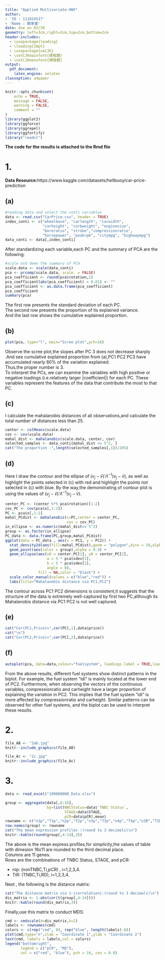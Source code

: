 ---
title: "Applied Multivariate-HW5"
author: 
- 'ID : 111024517'
- 'Name : 鄭家豪'
date: due on 03/30
geometry: left=3cm,right=3cm,top=2cm,bottom=2cm
header-includes:
  - \usepackage{leading}
  - \leading{18pt}
  - \usepackage{xeCJK}
  - \setCJKmainfont{標楷體}
  - \setCJKmonofont{標楷體}
output:
  pdf_document:
    latex_engine: xelatex
classoption: a4paper
---

```{r setup, include=FALSE}
knitr::opts_chunk$set(
	echo = TRUE,
	message = FALSE,
	warning = FALSE,
	comment = ""
)
library(ggplot2)
library(ggforce)
library(ggrepel)
library(ggfortify)
library("readxl")
```

**The code for the results is attached to the Rmd flie**

# 1.
**Data Resource:**https://www.kaggle.com/datasets/hellbuoy/car-price-prediction  


## (a)
```{r include=FALSE}
#reading data and select the conti variables
data <- read.csv("CarPrice.csv", header = TRUE)
index_conti <- c("wheelbase", "carlength", "carwidth",
                 "carheight", "curbweight", "enginesize",
                 "boreratio", "stroke","compressionratio",
                 "horsepower", "peakrpm", "citympg", "highwaympg")
data_conti <- data[,index_conti]
```

After standardizing each variable,each PC and the summary of PCA are the following:  
```{r echo=FALSE}
#scale and demo the summary of PCA
scale.data <- scale(data_conti)
pca <- prcomp(scale.data, scale. = FALSE)
pca_coefficient <- round(pca$rotation,2)
pca_coefficient[abs(pca_coefficient) < 0.01] <- ""
pca_coefficient <- as.data.frame(pca_coefficient)
pca_coefficient
summary(pca)
```

The first row presents the standard deviation of each PC.  
The second row presents the proportion of its explained variance.  
And the last row shows the cumulative explained proportion.  

## (b)
```{r echo=FALSE, fig.height=4 ,fig.width=6}
plot(pca, type="l", main="Scree plot",pch=16)
```

Observe the scree plot,the slopes after PC 3 does not decrease sharply .And see cumulative explained proportion from (a),PC1 PC2 PC3 have accumulated nearly 80% of the variation explained.  
Thus,the proper number is 3.  
To interpret the PCs, we can examine the variables with high positive or negative loadings (i.e.relatively larger |coefficient|) for each PC. These variables represent the features of the data that contribute the most to that PC.  

## (c)
I calculate the mahalanobis distances of all observations,and calculate the total number of distances less than 25.
```{r echo=FALSE}
center <- colMeans(scale.data)
cov <- cov(scale.data)
mahal_dist <- mahalanobis(scale.data, center, cov)
selected_samples <- data_conti[mahal_dist <= 5^2, ]
cat("The proportion :",length(selected_samples[,1])/205)
```

## (d)
Here I draw the contour and the ellipse of $(v_j-\bar{v})'\Lambda^{-1}(v_j-\bar{v})$, as well as highlight the points selected in (c) with red and highlight the points not selected in (c) with blue.
By the way,the demonstrating of contour plot is using the values of $(v_j-\bar{v})'\Lambda^{-1}(v_j-\bar{v})$.  
```{r echo=FALSE}
center_PC <- (center %*% pca$rotation)[1:2]
cov_PC <- cov(pca$x[,1:2])
PC <- pca$x[,1:2]
mahal_PCdist <- mahalanobis(x=PC,center = center_PC,
                            cov = cov_PC)
in_ellipse <- as.numeric(mahal_dist<= 5^2)
group <- as.factor(in_ellipse)
PC_data <- data.frame(PC,group,mahal_PCdist)
ggplot(data = PC_data , aes(x = PC1, y = PC2)) +
  stat_density2d(aes(fill=mahal_PCdist),geom = "polygon",bins = 10,alpha = 0.4,color = "red") +
  geom_point(aes(color = group),alpha = 0.9) +
  geom_ellipse(aes(x0 = center_PC[1], y0 = center_PC[2],
                   a = 5 * pca$sdev[1],
                   b = 5 * pca$sdev[2],
                   angle = 0),
               fill = NA,color = "black") + 
  scale_color_manual(values = c("blue","red")) + 
  labs(title="Mahalanobis distance via PC1,PC2") 
```

The contour across PC1 PC2 dimensions is consistent,it suggests that the structure of the data is extremely well-captured by first two PC,although its Mahalanobis distance via PC1 PC2 is not well captured.  

## (e)
```{r echo=FALSE}
cat("Cor(PC1,Price)=",cor(PC[,1],data$price))
cat("\n")
cat("Cor(PC2,Price)=",cor(PC[,2],data$price))
```

## (f)
```{r echo=FALSE}
autoplot(pca, data=data,colour="fuelsystem", loadings.label = TRUE,loadings=TRUE)
```

From the above results, different fuel systems show distinct patterns in the biplot. For example, the fuel system "idi" is mainly located at the lower end of PC2. Furthermore, when observing the vectors of the continuous variables, compressionratio and carheight have a larger proportion of explaining the variation in PC2. This implies that the fuel system "idi" is more affected by compressionratio and carheight. Similar patterns can be observed for other fuel systems, and the biplot can be used to interpret these results.

# 2.
```{r echo=FALSE}
file_AB <- "2ab.jpg"
knitr::include_graphics(file_AB)
```
```{r echo=FALSE}
file_Ac <- "2c.jpg"
knitr::include_graphics(file_Ac)
```

# 3.
```{r include=FALSE}
data <- read_excel("109080808_Data.xlsx")
```

```{r echo=FALSE}
group <- aggregate(data[,6:16], 
                   by=list(NBCStatus=data$`TNBC Status`,
                           STAGE=data$STAGE,
                           pCR=data$pCR),mean)
rowname <- c("n1p","T1p","n2p","T2p","n3p","T3p","n4p","T4p","n1R","T1R","n2R","T2R","n3R","T3R","n4R","T4R")
row.names(group) <- rowname
cat("The mean expression profiles :(round to 3 decimals)\n")
knitr::kable(round(group[,4:14],3))
```
The above is the mean express profiles,for simplicity,the values of table with dimesion 16x11 are rounded to the third decimal place.  
Columns are 11 genes.  
Rows are the combinations of TNBC Status, STAGE, and pCR:  

* nip: (nonTNBC,Ti,pCR) , i=1,2,3,4.  
* TiR: (TNBC,Ti,RD), i=1,2,3,4.  

\newpage

Next , the following is the distance matrix:  
```{r echo=FALSE}
cat("The distance matrix via 1-|correlation|:(round to 3 decimals)\n")
dis_matrix <- 1-abs(cor(t(group[,4:14])))
knitr::kable(round(dis_matrix,3))
```
Finally,use this matrix to conduct MDS:

```{r echo=FALSE}
cmd <- cmdscale(d=dis_matrix,k=2)
labels <- rownames(cmd)
colors <- c(rep("red", 8), rep("blue", length(labels)-8))
plot(cmd,type="n",xlab = "Coordinate 1",ylab = "Coordinate 2")
text(cmd, labels = labels,col = colors)
legend("bottomright", 
       legend = c("pCR", "RD"), 
       col = c("red", "blue"), pch = 16, cex = 0.8)
```


